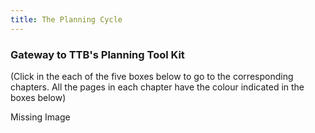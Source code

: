 ```yaml
---
title: The Planning Cycle
---
```


### Gateway to TTB's Planning Tool Kit

(Click in the each of the five boxes below to go to the corresponding chapters. All the pages in each chapter have the colour indicated in the boxes below)

<Callout title="Title" type="error">
  Missing Image
</Callout>
